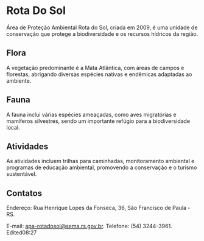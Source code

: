 # Rota Do Sol

Área de Proteção Ambiental Rota do Sol, criada em 2009, é uma unidade de conservação que protege a biodiversidade e os recursos hídricos da região.

## Flora

A vegetação predominante é a Mata Atlântica, com áreas de campos e florestas, abrigando diversas espécies nativas e endêmicas adaptadas ao ambiente.

## Fauna

A fauna inclui várias espécies ameaçadas, como aves migratórias e mamíferos silvestres, sendo um importante refúgio para a biodiversidade local.

## Atividades

As atividades incluem trilhas para caminhadas, monitoramento ambiental e programas de educação ambiental, promovendo a conservação e o turismo sustentável.

## Contatos

Endereço: Rua Henrique Lopes da Fonseca, 36, São Francisco de Paula - RS.

E-mail: apa-rotadosol@sema.rs.gov.br. Telefone: (54) 3244-3961.
Edited08:27